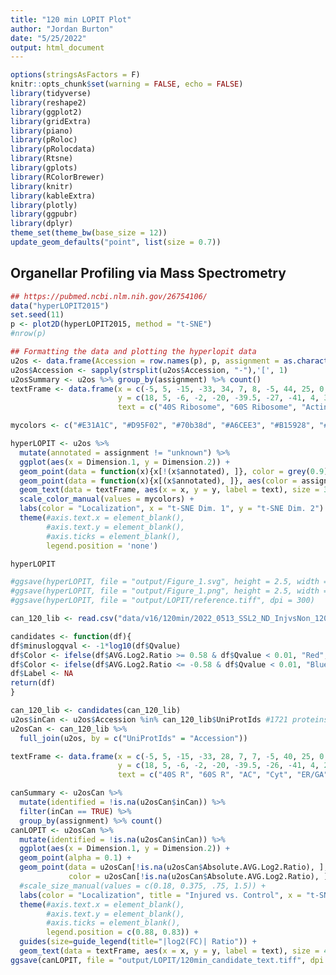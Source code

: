 ```yaml
---
title: "120 min LOPIT Plot"
author: "Jordan Burton"
date: "5/25/2022"
output: html_document
---
```


```r
options(stringsAsFactors = F)
knitr::opts_chunk$set(warning = FALSE, echo = FALSE)
library(tidyverse)
library(reshape2)
library(ggplot2)
library(gridExtra)
library(piano)
library(pRoloc)
library(pRolocdata)
library(Rtsne)
library(gplots)
library(RColorBrewer)
library(knitr)
library(kableExtra)
library(plotly)
library(ggpubr)
library(dplyr)
theme_set(theme_bw(base_size = 12))
update_geom_defaults("point", list(size = 0.7))
```

## Organellar Profiling via Mass Spectrometry

```r
## https://pubmed.ncbi.nlm.nih.gov/26754106/
data("hyperLOPIT2015")
set.seed(11)
p <- plot2D(hyperLOPIT2015, method = "t-SNE")
#nrow(p)
```

```r
## Formatting the data and plotting the hyperlopit data
u2os <- data.frame(Accession = row.names(p), p, assignment = as.character(fData(hyperLOPIT2015)$final.assignment), stringsAsFactors = FALSE)
u2os$Accession <- sapply(strsplit(u2os$Accession, "-"),'[', 1)
u2osSummary <- u2os %>% group_by(assignment) %>% count()
textFrame <- data.frame(x = c(-5, 5, -15, -33, 34, 7, 8, -5, 44, 25, 0, 17, -20, -25), 
                        y = c(18, 5, -6, -2, -20, -39.5, -27, -41, 4, 30, 45, -3, -31, 23), 
                        text = c("40S Ribosome", "60S Ribosome", "Actin Cytoskeleton", "Cytosol", "Endoplasmic Reticulum/\nGolgi Apparatus", "Endosome", "Extracellular Matrix", "Lysosome", "Mitochondria", "Nucleus Chromatin", "Nucleus Non-Chromatin", "Peroxisome", "Plasma Membrane", "Proteasome"))

mycolors <- c("#E31A1C", "#D95F02", "#70b38d", "#A6CEE3", "#B15928", "#B2DF8A","#3328b1", "#FB9A99", "#1B9E77", "#FDBF6F", "#FF7F00", "#6A3D9A", "#CAB2D6", "#dbdb4b", "#3328b1")

hyperLOPIT <- u2os %>%
  mutate(annotated = assignment != "unknown") %>%
  ggplot(aes(x = Dimension.1, y = Dimension.2)) +
  geom_point(data = function(x){x[!(x$annotated), ]}, color = grey(0.9)) +
  geom_point(data = function(x){x[(x$annotated), ]}, aes(color = assignment)) +
  geom_text(data = textFrame, aes(x = x, y = y, label = text), size = 3.5) +
  scale_color_manual(values = mycolors) +
  labs(color = "Localization", x = "t-SNE Dim. 1", y = "t-SNE Dim. 2") +
  theme(#axis.text.x = element_blank(),
        #axis.text.y = element_blank(),
        #axis.ticks = element_blank(), 
        legend.position = 'none')

hyperLOPIT

#ggsave(hyperLOPIT, file = "output/Figure_1.svg", height = 2.5, width = 3)
#ggsave(hyperLOPIT, file = "output/Figure_1.png", height = 2.5, width = 3)
#ggsave(hyperLOPIT, file = "output/LOPIT/reference.tiff", dpi = 300)
```

```r
can_120_lib <- read.csv("data/v16/120min/2022_0513_SSL2_ND_InjvsNon_120min_Spec16_Library_v01_candidates_unpaired_all.csv", stringsAsFactors = F)

candidates <- function(df){
df$minuslogqval <- -1*log10(df$Qvalue)
df$Color <- ifelse(df$AVG.Log2.Ratio >= 0.58 & df$Qvalue < 0.01, "Red", "Grey")
df$Color <- ifelse(df$AVG.Log2.Ratio <= -0.58 & df$Qvalue < 0.01, "Blue", df$Color)
df$Label <- NA
return(df)
}

can_120_lib <- candidates(can_120_lib)
u2os$inCan <- u2os$Accession %in% can_120_lib$UniProtIds #1721 proteins
u2osCan <- can_120_lib %>%
  full_join(u2os, by = c("UniProtIds" = "Accession"))
```

```r
textFrame <- data.frame(x = c(-5, 5, -15, -33, 28, 7, 7, -5, 40, 25, 0, 17, -20, -28), 
                        y = c(18, 5, -6, -2, -20, -39.5, -26, -41, 4, 25, 45, -3, -31, 23), 
                        text = c("40S R", "60S R", "AC", "Cyt", "ER/GA", "End", "EM", "Lys", "Mito", "Nuc-Chr", "Nuc Non-Chr", "Per", "PM", "Pro"))

canSummary <- u2osCan %>%
  mutate(identified = !is.na(u2osCan$inCan)) %>%
  filter(inCan == TRUE) %>%
  group_by(assignment) %>% count()
canLOPIT <- u2osCan %>%
  mutate(identified = !is.na(u2osCan$inCan)) %>%
  ggplot(aes(x = Dimension.1, y = Dimension.2)) +
  geom_point(alpha = 0.1) +
  geom_point(data = u2osCan[!is.na(u2osCan$Absolute.AVG.Log2.Ratio), ], aes(x = Dimension.1, y = Dimension.2, size = Absolute.AVG.Log2.Ratio),
             color = u2osCan[!is.na(u2osCan$Absolute.AVG.Log2.Ratio), ]$Color, alpha = 0.3) +
  #scale_size_manual(values = c(0.18, 0.375, .75, 1.5)) +
  labs(color = "Localization", title = "Injured vs. Control", x = "t-SNE Dim. 1", y = "t-SNE Dim. 2") +
  theme(#axis.text.x = element_blank(),
        #axis.text.y = element_blank(),
        #axis.ticks = element_blank(),
        legend.position = c(0.88, 0.83)) +
  guides(size=guide_legend(title="|log2(FC)| Ratio")) +
  geom_text(data = textFrame, aes(x = x, y = y, label = text), size = 4.5)
ggsave(canLOPIT, file = "output/LOPIT/120min_candidate_text.tiff", dpi = 300)
```

